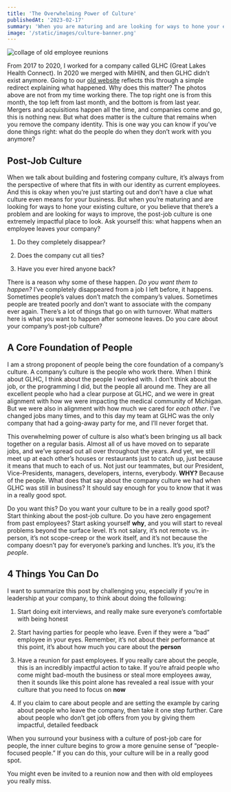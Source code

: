 ```yaml
---
title: 'The Overwhelming Power of Culture'
publishedAt: '2023-02-17'
summary: 'When you are maturing and are looking for ways to hone your existing culture, or you believe that there is a problem and are looking for ways to improve, the post-job culture is one extremely impactful place to look.'
image: '/static/images/culture-banner.png'
---
```


![collage of old employee reunions](/static/images/culture-banner.png)

From 2017 to 2020, I worked for a company called GLHC (Great Lakes Health Connect). In 2020 we merged with MiHIN, and then GLHC didn’t exist anymore. Going to our [old website](http://gl-hc.org/) reflects this through a simple redirect explaining what happened. Why does this matter? The photos above are not from my time working there. The top right one is from this month, the top left from last month, and the bottom is from last year. Mergers and acquisitions happen all the time, and companies come and go, this is nothing new. But what does matter is the culture that remains when you remove the company identity. This is one way you can know if you’ve done things right: what do the people do when they don’t work with you anymore?

## Post-Job Culture

When we talk about building and fostering company culture, it’s always from the perspective of where that fits in with our identity as current employees. And this is okay when you’re just starting out and don’t have a clue what culture even means for your business. But when you’re maturing and are looking for ways to hone your existing culture, or you believe that there’s a problem and are looking for ways to improve, the post-job culture is one extremely impactful place to look. Ask yourself this: what happens when an employee leaves your company?

1. Do they completely disappear?

2. Does the company cut all ties?

3. Have you ever hired anyone back?

There is a reason why some of these happen. _Do you want them to happen?_ I’ve completely disappeared from a job I left before, it happens. Sometimes people’s values don’t match the company’s values. Sometimes people are treated poorly and don’t want to associate with the company ever again. There’s a lot of things that go on with turnover. What matters here is what you want to happen after someone leaves. Do you care about your company’s post-job culture?

## A Core Foundation of People

I am a strong proponent of people being the core foundation of a company’s culture. A company’s culture is the people who work there. When I think about GLHC, I think about the people I worked with. I don’t think about the job, or the programming I did, but the people all around me. They are all excellent people who had a clear purpose at GLHC, and we were in great alignment with how we were impacting the medical community of Michigan. But we were also in alignment with how much we cared for _each other_. I’ve changed jobs many times, and to this day my team at GLHC was the only company that had a going-away party for me, and I’ll never forget that.

This overwhelming power of culture is also what’s been bringing us all back together on a regular basis. Almost all of us have moved on to separate jobs, and we’ve spread out all over throughout the years. And yet, we still meet up at each other’s houses or restaurants just to catch up, just because it means that much to each of us. Not just our teammates, but our President, Vice-Presidents, managers, developers, interns, everybody. **WHY?** Because of the people. What does that say about the company culture we had when GLHC was still in business? It should say enough for you to know that it was in a really good spot.

Do you want this? Do you want your culture to be in a really good spot? Start thinking about the post-job culture. Do you have zero engagement from past employees? Start asking yourself **why**, and you will start to reveal problems beyond the surface level. It’s not salary, it’s not remote vs. in-person, it’s not scope-creep or the work itself, and it’s not because the company doesn’t pay for everyone’s parking and lunches. It’s _you_, it’s the _people_.

## 4 Things You Can Do

I want to summarize this post by challenging you, especially if you’re in leadership at your company, to think about doing the following:

1. Start doing exit interviews, and really make sure everyone’s comfortable with being honest

2. Start having parties for people who leave. Even if they were a “bad” employee in your eyes. Remember, it’s not about their performance at this point, it’s about how much you care about the **person**

3. Have a reunion for past employees. If you really care about the people, this is an incredibly impactful action to take. If you’re afraid people who come might bad-mouth the business or steal more employees away, then it sounds like this point alone has revealed a real issue with your culture that you need to focus on **now**

4. If you claim to care about people and are setting the example by caring about people who leave the company, then take it one step further. Care about people who don’t get job offers from you by giving them impactful, detailed feedback

When you surround your business with a culture of post-job care for people, the inner culture begins to grow a more genuine sense of “people-focused people.” If you can do this, your culture will be in a really good spot.

You might even be invited to a reunion now and then with old employees you really miss.
